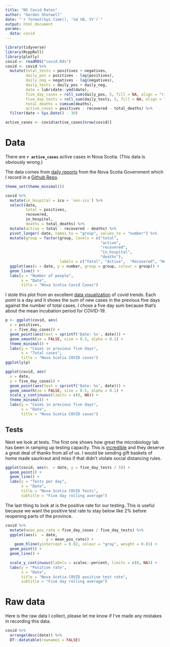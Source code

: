 ```yaml
---
title: "NS Covid Rates"
author: "Gordon Shotwell"
date: "`r format(Sys.time(), '%d %B, %Y')`"
output: html_document
params:
  data: covid
---
```


```r
library(tidyverse)
library(RcppRoll)
library(plotly)
covid <- readRDS("covid.Rds")
covid <- covid %>% 
  mutate(total_tests = positives + negatives,
         daily_pos = positives - lag(positives),
         daily_neg = negatives - lag(negatives),
         daily_tests = daily_pos + daily_neg,
         date = lubridate::ymd(date),
         five_day_cases = roll_sum(daily_pos, 5, fill = NA, align = "right"),
         five_day_tests = roll_sum(daily_tests, 5, fill = NA, align = "right"),
         total_deaths = cumsum(deaths),
         active_cases = positives - recovered - total_deaths) %>% 
  filter(date > Sys.Date() - 30)

active_cases <- covid$active_cases[nrow(covid)]
```
# Data 

There are **`r active_cases`** active cases in Nova Scotia. (This data is obviously wrong.)

The data comes from [daily reports](https://novascotia.ca/coronavirus/#cases) from the Nova Scotia Government which I record in a [Github Repo](https://github.com/GShotwell/ns_covid).

```r
theme_set(theme_minimal())
```


```r
covid %>% 
  mutate(in_hospital = icu + `non-icu`) %>% 
  select(date, 
         total = positives, 
         recovered, 
         in_hospital,
         deaths = total_deaths) %>% 
  mutate(active = total - recovered - deaths) %>% 
  pivot_longer(-date, names_to = "group", values_to = "number") %>% 
  mutate(group = factor(group, levels = c("total", 
                                          "active",  
                                          "recovered", 
                                          "in_hospital",
                                          "deaths"),
                        labels = c("Total", "Active",  "Recovered", "Hospital", "Deaths"))) %>% 
  ggplot(aes(x = date, y = number, group = group, colour = group)) +
  geom_line() +
  labs(y = "Number of people",
       x = "Date",
       title = "Nova Scotia Covid Cases")
```




I stole this plot from an excellent [data visualization](https://aatishb.com/covidtrends/) of covid trends. Each point is a day and it shows the sum of new cases in the previous five days against the number of total cases. I chose a five day sum because that's about the mean incubation period for COVID-19. 

```r
p <- ggplot(covid, aes(
  x = positives,
  y = five_day_cases)) +
  geom_point(aes(text = sprintf('Date: %s', date))) +
  geom_smooth(se = FALSE, size = 0.5, alpha = 0.1) +
  theme_minimal() +
  labs(y = "Cases in previous five days",
       x = "Total cases",
       title = "Nova Scotia COVID cases")
ggplotly(p)

ggplot(covid, aes(
  x = date,
  y = five_day_cases)) +
  geom_point(aes(text = sprintf('Date: %s', date))) +
  geom_smooth(se = FALSE, size = 0.5, alpha = 0.1) +
  scale_y_continuous(limits = c(0, NA)) +
  theme_minimal() +
  labs(y = "Cases in previous five days",
       x = "Date",
       title = "Nova Scotia COVID cases") 
```

## Tests

Next we look at tests. The first one shows how great the microbiology lab has been in ramping up testing capacity. This is [incredible](https://www.cbc.ca/news/canada/nova-scotia/covid-19-microbiology-lab-testing-health-care-1.5515115) and they deserve a great deal of thanks from all of us. I would be sending gift baskets of home made saurkraut and miso if that didn't violate social distancing rules.

```r
ggplot(covid, aes(x  = date, y = five_day_tests / 5)) +
  geom_point() +
  geom_line() +
  labs(y = "Tests per day",
       x = "Date",
       title = "Nova Scotia COVID Tests",
       subtitle = "Five day rolling average") 
```

The last thing to look at is the positive rate for our testing. This is useful because we want the positive test rate to stay below like 2% before reopening parts of the province. 

```r


covid %>% 
  mutate(mean_pos_rate = five_day_cases / five_day_tests) %>% 
  ggplot(aes(x  = date, 
                  y = mean_pos_rate)) +
    geom_hline(yintercept = 0.02, colour = "gray", weight = 0.01) +
  geom_point() +
  geom_line() +

  scale_y_continuous(labels = scales::percent, limits = c(0, NA)) +
  labs(y = "Positive rate",
       x = "Date",
       title = "Nova Scotia COVID positive test rate", 
       subtitle = "Five day rolling average") 
```


# Raw data

Here is the raw data I collect, please let me know if I've made any mistakes in recording this data. 

```r
covid %>% 
  arrange(desc(date)) %>% 
  DT::datatable(rownames = FALSE) 
```


